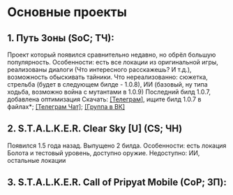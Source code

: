 # Основные проекты

## 1. Путь Зоны (SoC; ТЧ):
Проект который появился сравнительно недавно, но обрёл большую популярность. Особенности: есть все локации из оригинальной игры, реализованы диалоги (Что интересного расскажешь? И т.д.), возможность обыскивать тайники. Что нереализованно: сюжетка, стрельба (будет в следующем билде - 1.0.8), ИИ (базовый, ну типа ходьба, возможно война с мутантами в 1.0.9) 
Последний билд 1.0.7, добавлена оптимизация
Скачать: [[Телеграм]](https://t.me/GartGame), ищите билд 1.0.7 в файлах*; [[Телеграм Чат]](https://t.me/GartGameChat); [[Группа в ВК]](https://vk.com/gartgame)

## 2. S.T.A.L.K.E.R. Clear Sky [U] (CS; ЧН)
Появился 1.5 года назад. Выпущено 2 билда.
Особенности: есть локация Болота и тестовый уровень, доступно оружие. Недоступно: ИИ, остальные локации

## 3. S.T.A.L.K.E.R. Call of Pripyat Mobile (CoP; ЗП):


